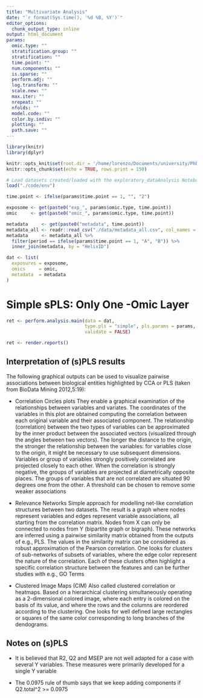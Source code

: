 ```yaml
---
title: "Multivariate Analysis"
date: "`r format(Sys.time(), '%d %B, %Y')`"
editor_options:
  chunk_output_type: inline
output: html_document
params:
  omic.type: ""
  stratification.group: ""
  stratification: ""
  time.point: ""
  num.components: ""
  is.sparse: ""
  perform.adj: ""
  log.transform: ""
  scale.new: ""
  max.iter: ""
  nrepeat: ""
  nfolds: ""
  model.code: ""
  color.by.indiv: ""
  plotting: ""
  path.save: ""
---
```


```r
library(knitr)
library(dplyr)

knitr::opts_knit$set(root.dir = '/home/lorenzo/Documents/university/PhD/papers/paper1_helix_multiOmics/paper-helix-multiOmics')
knitr::opts_chunk$set(echo = TRUE, rows.print = 150)
```

```r
# Load datasets created/loaded with the exploratory_dataAnalysis Notebook
load("./code/env")

time.point <- ifelse(params$time.point == 1, "", "2")

exposome <- get(paste0("exp_", params$omic.type, time.point))
omic     <- get(paste0("omic_", params$omic.type, time.point))

metadata     <- get(paste0("metadata", time.point))
metadata_all <- readr::read_csv("./data/metadata_all.csv", col_names = TRUE)
metadata     <- metadata_all %>%
  filter(period == ifelse(params$time.point == 1, "A", "B")) %>%
  inner_join(metadata, by = "HelixID")

dat <- list(
  exposures = exposome, 
  omics     = omic, 
  metadata  = metadata
)
```

# Simple sPLS: Only One -Omic Layer
```r

ret <- perform.analysis.main(data = dat, 
                             type.pls = "simple", pls.params = params, 
                             validate = FALSE)
```

```r
ret <- render.reports()
```

## Interpretation of (s)PLS results
The following graphical outputs can be used to visualize pairwise associations between biological entities highlighted by CCA or PLS (taken from BioData Mining 2012,5:19):

* Correlation Circles plots
They enable a graphical examination of the relationships between variables and variates. The coordinates of the variables in this plot are obtained computing the correlation between each original variable and their associated component. The relationship (correlation) between the two types of variables can be approximated by the inner product between the associated vectors (visualized through the angles between two vectors). The longer the distance to the origin, the stronger the relationship between the variables: for variables close to the origin, it might be necessary to use subsequent dimensions. Variables or group of variables strongly positively correlated are projected closely to each other. When the correlation is strongly negative, the groups of variables are projected at diametrically opposite places. The groups of variables that are not correlated are situated 90 degrees one from the other. A threshold can be chosen to remove some weaker associations

* Relevance Networks
Simple approach for modelling net-like correlation structures between two datasets. The result is a graph where nodes represent variables and edges represent variable associations, all starting from the correlation matrix. Nodes from X can only be connected to nodes from Y (bipartite graph or bigraph). These networks are inferred using a pairwise similarity matrix obtained from the outputs of e.g., PLS. The values in the similarity matrix can be considered as robust approximation of the Pearson correlation. One looks for clusters of sub-networks of subsets of variables, where the edge color represent the nature of the correlation. Each of these clusters often highlight a specific correlation structure between the features and can be further studies with e.g., GO Terms

* Clustered Image Maps (CIM)
Also called clustered correlation or heatmaps. Based on a hierarchical clustering simultaneously operating as a 2-dimensional colored image, where each entry is colored on the basis of its value, and where the rows and the columns are reordered according to the clustering. One looks for well defined large rectangles or squares of the same color corresponding to long branches of the dendograms.

## Notes on (s)PLS
* It is believed that R2, Q2 and MSEP are not well adapted for a case with several Y variables. These measures were primarily developed for a single Y variable

* The 0.0975 rule of thumb says that we keep adding components if Q2.total^2 >= 0.0975
